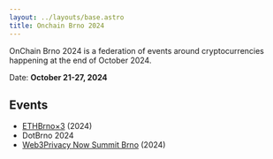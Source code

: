 ```yaml
---
layout: ../layouts/base.astro
title: Onchain Brno 2024
---
```


OnChain Brno 2024 is a federation of events around cryptocurrencies happening at the end of October 2024.

Date: **October 21-27, 2024**

## Events

* [ETHBrno×3](https://twitter.com/ethbrno) (2024)
* DotBrno 2024
* [Web3Privacy Now Summit Brno](https://lu.ma/w3pn-summit-brno1) (2024)